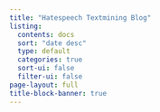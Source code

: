 ```yaml
---
title: "Hatespeech Textmining Blog"
listing:
  contents: docs
  sort: "date desc"
  type: default
  categories: true
  sort-ui: false
  filter-ui: false
page-layout: full
title-block-banner: true
---
```

